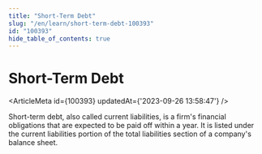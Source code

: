 ```yaml
---
title: "Short-Term Debt"
slug: "/en/learn/short-term-debt-100393"
id: "100393"
hide_table_of_contents: true
---
```



# Short-Term Debt

<ArticleMeta id={100393} updatedAt={'2023-09-26 13:58:47'} />
<div className='border-solid border-b border-t-0 my-4 border-[var(--ifm-color-gray-300)]' />

Short-term debt, also called current liabilities, is a firm's financial obligations that are expected to be paid off within a year. It is listed under the current liabilities portion of the total liabilities section of a company's balance sheet.
